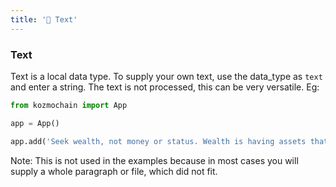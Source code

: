 ```yaml
---
title: '📝 Text'
---
```


### Text

Text is a local data type. To supply your own text, use the data_type as `text` and enter a string. The text is not processed, this can be very versatile. Eg:

```python
from kozmochain import App

app = App()

app.add('Seek wealth, not money or status. Wealth is having assets that earn while you sleep. Money is how we transfer time and wealth. Status is your place in the social hierarchy.', data_type='text')
```

Note: This is not used in the examples because in most cases you will supply a whole paragraph or file, which did not fit.
